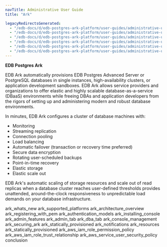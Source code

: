 ```yaml
---
navTitle: Administrative User Guide
title: "Ark"

legacyRedirectsGenerated:
  - "/edb-docs/d/edb-postgres-ark-platform/user-guides/administrative-users-guide/3.5/index.html"
  - "/edb-docs/d/edb-postgres-ark-platform/user-guides/administrative-users-guide/latest/index.html"
  - "/edb-docs/d/edb-postgres-ark-platform/user-guides/administrative-users-guide/3.5/conclusion.html"
  - "/edb-docs/d/edb-postgres-ark-platform/user-guides/administrative-users-guide/latest/conclusion.html"
  - "/edb-docs/d/edb-postgres-ark-platform/user-guides/administrative-users-guide/3.5/genindex.html"
  - "/edb-docs/d/edb-postgres-ark-platform/user-guides/administrative-users-guide/latest/genindex.html"
---
```


**EDB Postgres Ark**

EDB Ark automatically provisions EDB Postgres Advanced Server or PostgreSQL databases in single instances, high-availability clusters, or application development sandboxes. EDB Ark allows service providers and organizations to offer elastic and highly scalable database-as-a-service (DBaaS) environments while freeing DBAs and application developers from the rigors of setting up and administering modern and robust database environments.

In minutes, EDB Ark configures a cluster of database machines with:

-   Monitoring
-   Streaming replication
-   Connection pooling
-   Load balancing
-   Automatic failover (transaction or recovery time preferred)
-   Secure data encryption
-   Rotating user-scheduled backups
-   Point-in-time recovery
-   Elastic storage
-   Elastic scale out

EDB Ark's automatic scaling of storage resources and scale out of read replicas when a database cluster reaches user-defined thresholds provides unattended, around-the-clock responsiveness to unpredictable load demands on your database infrastructure.

<div class="toctree" data-maxdepth="3">

ark_whats_new ark_supported_platforms ark_architecture_overview ark_registering_with_pem ark_authentication_models ark_installing_console ark_admin_features ark_admin_tab ark_dba_tab ark_console_management ark_securing_ark ark_statically_provisioned ark_notifications ark_resources ark_statically_provisioned ark_aws_iam_role_permission_policy ark_aws_iam_role_trust_relationship ark_aws_service_user_security_policy conclusion

</div>
